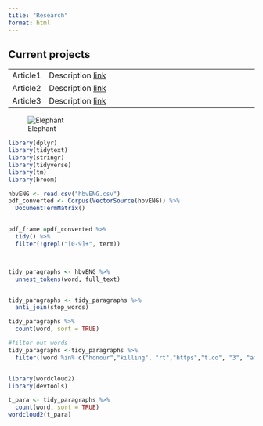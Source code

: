 ```yaml
---
title: "Research"
format: html
---
```



## Current projects

|          |                                                             |
|----------|-------------------------------------------------------------|
| Article1 | Description [link](https://eberlin12.github.io/elinberlin/) |
| Article2 | Description [link](https://eberlin12.github.io/elinberlin/) |
| Article3 | Description [link](https://eberlin12.github.io/elinberlin/) |


![Elephant](Rplot.png)

```r

library(dplyr)
library(tidytext)
library(stringr)
library(tidyverse)
library(tm)
library(broom)

hbvENG <- read.csv("hbvENG.csv")
pdf_converted <- Corpus(VectorSource(hbvENG)) %>%
  DocumentTermMatrix()


pdf_frame =pdf_converted %>%
  tidy() %>%
  filter(!grepl("[0-9]+", term))



tidy_paragraphs <- hbvENG %>%
  unnest_tokens(word, full_text)


tidy_paragraphs <- tidy_paragraphs %>%
  anti_join(stop_words)

tidy_paragraphs %>%
  count(word, sort = TRUE)

#filter out words
tidy_paragraphs <-tidy_paragraphs %>%
  filter(!word %in% c("honour","killing", "rt","https","t.co", "3", "amp", '0bcd', "tweets", 'ii', '1843', '0bc1', '094d', '092a', '0939', '0947', "0b95", '0938', "0930", "0902", "093e", "0924"))


library(wordcloud2)
library(devtools)
```

```r

t_para <- tidy_paragraphs %>%
  count(word, sort = TRUE)
wordcloud2(t_para)
```
